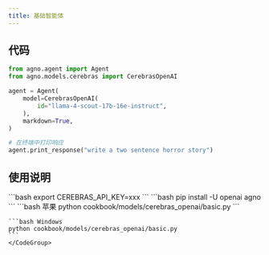 ```yaml
---
title: 基础智能体
---
```

## 代码

```python cookbook/models/cerebras_openai/basic.py
from agno.agent import Agent
from agno.models.cerebras import CerebrasOpenAI

agent = Agent(
    model=CerebrasOpenAI(
        id="llama-4-scout-17b-16e-instruct",
    ),
    markdown=True,
)

# 在终端中打印响应
agent.print_response("write a two sentence horror story")
```

## 使用说明

<Steps>
  <Snippet file="create-venv-step.mdx" />

  <Step title="设置您的 API 密钥">
    ```bash
    export CEREBRAS_API_KEY=xxx
    ```
  </Step>

  <Step title="安装库">
    ```bash
    pip install -U openai agno
    ```
  </Step>

  <Step title="运行智能体">
    <CodeGroup>
    ```bash 苹果
    python cookbook/models/cerebras_openai/basic.py
    ```

    ```bash Windows
    python cookbook/models/cerebras_openai/basic.py
    ```
    </CodeGroup>
  </Step>
</Steps>